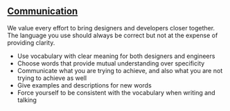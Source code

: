 
<Meta title="Contributing/code-of-conduct/Communication" />

## [Communication](https://zeroheight.com/2c2e9ba82/p/77af7e-comunication)

We value every effort to bring designers and developers closer together. The language you use should always be correct but not at the expense of providing clarity.

- Use vocabulary with clear meaning for both designers and engineers
- Choose words that provide mutual understanding over specificity
- Communicate what you are trying to achieve, and also what you are not trying to achieve as well
- Give examples and descriptions for new words
- Force yourself to be consistent with the vocabulary when writing and talking
